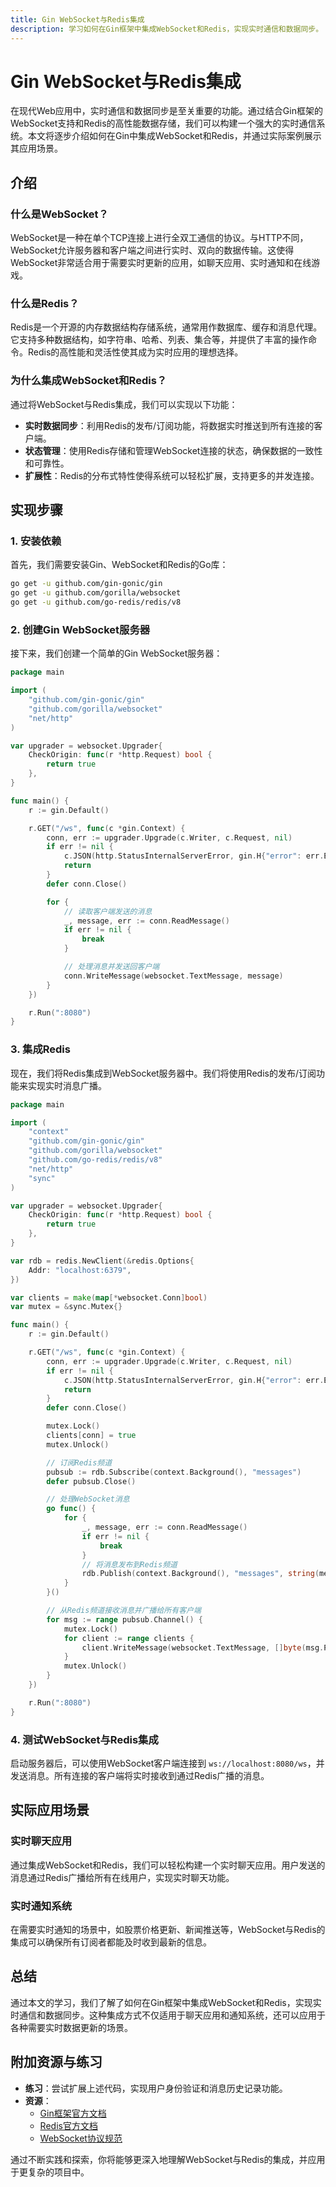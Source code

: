 ```yaml
---
title: Gin WebSocket与Redis集成
description: 学习如何在Gin框架中集成WebSocket和Redis，实现实时通信和数据同步。
---
```


# Gin WebSocket与Redis集成

在现代Web应用中，实时通信和数据同步是至关重要的功能。通过结合Gin框架的WebSocket支持和Redis的高性能数据存储，我们可以构建一个强大的实时通信系统。本文将逐步介绍如何在Gin中集成WebSocket和Redis，并通过实际案例展示其应用场景。

## 介绍

### 什么是WebSocket？

WebSocket是一种在单个TCP连接上进行全双工通信的协议。与HTTP不同，WebSocket允许服务器和客户端之间进行实时、双向的数据传输。这使得WebSocket非常适合用于需要实时更新的应用，如聊天应用、实时通知和在线游戏。

### 什么是Redis？

Redis是一个开源的内存数据结构存储系统，通常用作数据库、缓存和消息代理。它支持多种数据结构，如字符串、哈希、列表、集合等，并提供了丰富的操作命令。Redis的高性能和灵活性使其成为实时应用的理想选择。

### 为什么集成WebSocket和Redis？

通过将WebSocket与Redis集成，我们可以实现以下功能：

- **实时数据同步**：利用Redis的发布/订阅功能，将数据实时推送到所有连接的客户端。
- **状态管理**：使用Redis存储和管理WebSocket连接的状态，确保数据的一致性和可靠性。
- **扩展性**：Redis的分布式特性使得系统可以轻松扩展，支持更多的并发连接。

## 实现步骤

### 1. 安装依赖

首先，我们需要安装Gin、WebSocket和Redis的Go库：

```bash
go get -u github.com/gin-gonic/gin
go get -u github.com/gorilla/websocket
go get -u github.com/go-redis/redis/v8
```

### 2. 创建Gin WebSocket服务器

接下来，我们创建一个简单的Gin WebSocket服务器：

```go
package main

import (
    "github.com/gin-gonic/gin"
    "github.com/gorilla/websocket"
    "net/http"
)

var upgrader = websocket.Upgrader{
    CheckOrigin: func(r *http.Request) bool {
        return true
    },
}

func main() {
    r := gin.Default()

    r.GET("/ws", func(c *gin.Context) {
        conn, err := upgrader.Upgrade(c.Writer, c.Request, nil)
        if err != nil {
            c.JSON(http.StatusInternalServerError, gin.H{"error": err.Error()})
            return
        }
        defer conn.Close()

        for {
            // 读取客户端发送的消息
            _, message, err := conn.ReadMessage()
            if err != nil {
                break
            }

            // 处理消息并发送回客户端
            conn.WriteMessage(websocket.TextMessage, message)
        }
    })

    r.Run(":8080")
}
```

### 3. 集成Redis

现在，我们将Redis集成到WebSocket服务器中。我们将使用Redis的发布/订阅功能来实现实时消息广播。

```go
package main

import (
    "context"
    "github.com/gin-gonic/gin"
    "github.com/gorilla/websocket"
    "github.com/go-redis/redis/v8"
    "net/http"
    "sync"
)

var upgrader = websocket.Upgrader{
    CheckOrigin: func(r *http.Request) bool {
        return true
    },
}

var rdb = redis.NewClient(&redis.Options{
    Addr: "localhost:6379",
})

var clients = make(map[*websocket.Conn]bool)
var mutex = &sync.Mutex{}

func main() {
    r := gin.Default()

    r.GET("/ws", func(c *gin.Context) {
        conn, err := upgrader.Upgrade(c.Writer, c.Request, nil)
        if err != nil {
            c.JSON(http.StatusInternalServerError, gin.H{"error": err.Error()})
            return
        }
        defer conn.Close()

        mutex.Lock()
        clients[conn] = true
        mutex.Unlock()

        // 订阅Redis频道
        pubsub := rdb.Subscribe(context.Background(), "messages")
        defer pubsub.Close()

        // 处理WebSocket消息
        go func() {
            for {
                _, message, err := conn.ReadMessage()
                if err != nil {
                    break
                }
                // 将消息发布到Redis频道
                rdb.Publish(context.Background(), "messages", string(message))
            }
        }()

        // 从Redis频道接收消息并广播给所有客户端
        for msg := range pubsub.Channel() {
            mutex.Lock()
            for client := range clients {
                client.WriteMessage(websocket.TextMessage, []byte(msg.Payload))
            }
            mutex.Unlock()
        }
    })

    r.Run(":8080")
}
```

### 4. 测试WebSocket与Redis集成

启动服务器后，可以使用WebSocket客户端连接到 `ws://localhost:8080/ws`，并发送消息。所有连接的客户端将实时接收到通过Redis广播的消息。

## 实际应用场景

### 实时聊天应用

通过集成WebSocket和Redis，我们可以轻松构建一个实时聊天应用。用户发送的消息通过Redis广播给所有在线用户，实现实时聊天功能。

### 实时通知系统

在需要实时通知的场景中，如股票价格更新、新闻推送等，WebSocket与Redis的集成可以确保所有订阅者都能及时收到最新的信息。

## 总结

通过本文的学习，我们了解了如何在Gin框架中集成WebSocket和Redis，实现实时通信和数据同步。这种集成方式不仅适用于聊天应用和通知系统，还可以应用于各种需要实时数据更新的场景。

## 附加资源与练习

- **练习**：尝试扩展上述代码，实现用户身份验证和消息历史记录功能。
- **资源**：
  - [Gin框架官方文档](https://gin-gonic.com/docs/)
  - [Redis官方文档](https://redis.io/documentation)
  - [WebSocket协议规范](https://tools.ietf.org/html/rfc6455)

通过不断实践和探索，你将能够更深入地理解WebSocket与Redis的集成，并应用于更复杂的项目中。